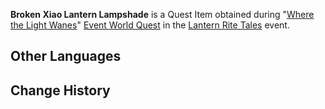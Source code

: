 {{Item Infobox
|id           = 100741
|image        = Item Xiao Lantern.png
|type         = Quest Items
|description  = This was once a Xiao Lantern that carried someone's wishes. No one can say where it has flown since, but now there is naught left but its lampshade...
|source1      = Obtained during [[Where the Light Wanes]]
}}'''Broken Xiao Lantern Lampshade''' is a Quest Item obtained during "[[Where the Light Wanes]]" [[World Quests#Event|Event World Quest]] in the [[Lantern Rite Tales]] event.

==Other Languages==
{{Other Languages
|default_hidden = 1
|en      = Broken Xiao Lantern Lampshade
|zhs     = 坏掉的霄灯灯罩
|zhs_rm  = Huài Diào de Xiāo Dēng Dēngzhào
|zht     = 壞掉的霄燈燈罩
|zht_rm  = Huài Diào de Xiāo Dēng Dēngzhào
|ja      = 壊れている霄灯の火屋
|ja_rm   = Kowareteiru Shoutou no Hoya
|ko      = 망가진 소등 등피
|ko_rm   = Manggajin Sodeung Deungpi
|es      = Linterna celeste rota
|fr      = Lanterne céleste cassée
|ru      = Сломанный колпак небесного фонаря
|th      = ตัวโคม Xiao ที่แตกหัก
|th_rm   = 
|vi      = Bao đèn Minh Tiêu bị hỏng
|de      = Kaputter Laternenschirm
|id      = Bungkus Lentera Xiao yang Rusak
|pt      = Lanterna Celeste Quebrada
|tr      = Hasarlı Xiao Feneri
|it      = Lanterna Xiao danneggiata
}}

==Change History==
{{Change History|1.3}}